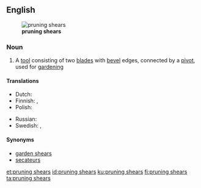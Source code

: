 ==English==
[[File:Secateur ouvert.jpg|thumb|right|'''pruning shears''']]

===Noun===
{{en-plural noun}}

# {{context|plurale tantum|lang=en}} A [[tool]] consisting of two [[blade]]s with [[bevel]] edges, connected by a [[pivot]], used for [[gardening]]

====Translations====
{{trans-top|a tool}}
* Dutch: {{t+|nl|snoeischaar|m|f}}
* Finnish: {{t+|fi|oksasakset|p}}, {{t+|fi|sekatöörit|p}}
* Polish: {{t+|pl|sekator}}
{{trans-mid}}
* Russian: {{t+|ru|сека́тор|m}}
* Swedish: {{t|sv|trädgårdssax|c}}, {{t+|sv|sekatör|c}}
{{trans-bottom}}

====Synonyms====
* [[garden shears]]
* [[secateurs]]

[[et:pruning shears]]
[[id:pruning shears]]
[[ku:pruning shears]]
[[fi:pruning shears]]
[[ta:pruning shears]]